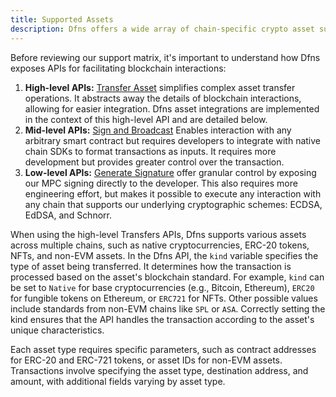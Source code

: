 ```yaml
---
title: Supported Assets
description: Dfns offers a wide array of chain-specific crypto asset support.
---
```


Before reviewing our support matrix, it's important to understand how Dfns exposes APIs for facilitating blockchain interactions:

1. **High-level APIs:** [Transfer Asset]("/api-reference/wallets/transfer-asset") simplifies complex asset transfer operations. It abstracts away the details of blockchain interactions, allowing for easier integration. Dfns asset integrations are implemented in the context of this high-level API and are detailed below.
2. **Mid-level APIs:** [Sign and Broadcast](/api-reference/wallets/broadcast-transaction) Enables interaction with any arbitrary smart contract but requires developers to integrate with native chain SDKs to format transactions as inputs. It requires more development but provides greater control over the transaction.
3. **Low-level APIs:** [Generate Signature](/api-reference/keys/generate-signature) offer granular control by exposing our MPC signing directly to the developer.  This also requires more engineering effort, but makes it possible to execute any interaction with any chain that supports our underlying cryptographic schemes: ECDSA, EdDSA, and Schnorr.

When using the high-level Transfers APIs, Dfns supports various assets across multiple chains, such as native cryptocurrencies, ERC-20 tokens, NFTs, and non-EVM assets. In the Dfns API, the `kind` variable specifies the type of asset being transferred. It determines how the transaction is processed based on the asset's blockchain standard. For example, `kind` can be set to `Native` for base cryptocurrencies (e.g., Bitcoin, Ethereum), `ERC20` for fungible tokens on Ethereum, or `ERC721` for NFTs. Other possible values include standards from non-EVM chains like `SPL` or `ASA`. Correctly setting the kind ensures that the API handles the transaction according to the asset's unique characteristics.&#x20;

Each asset type requires specific parameters, such as contract addresses for ERC-20 and ERC-721 tokens, or asset IDs for non-EVM assets. Transactions involve specifying the asset type, destination address, and amount, with additional fields varying by asset type. &#x20;
